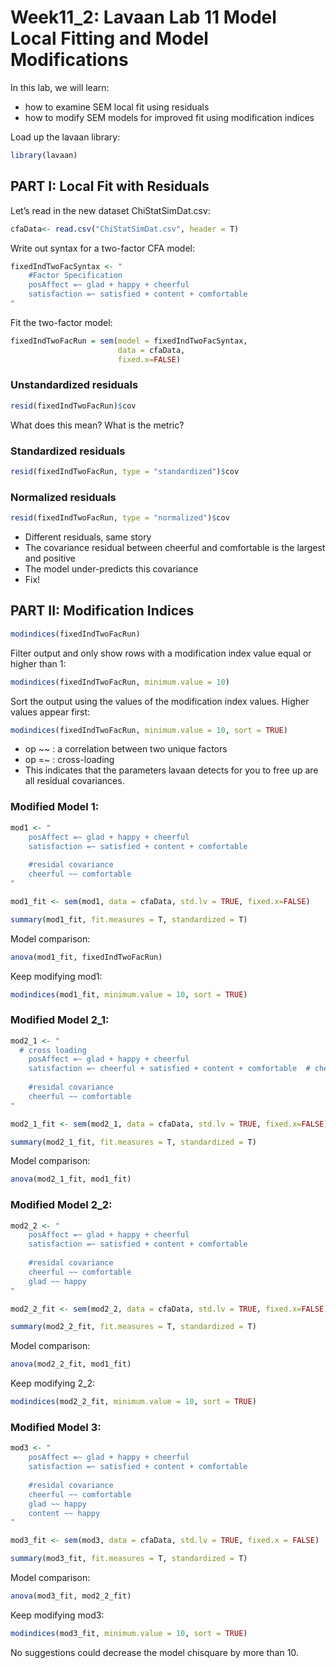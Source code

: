 # Week11_2: Lavaan Lab 11 Model Local Fitting and Model Modifications


In this lab, we will learn: 

+ how to examine SEM local fit using residuals 
+ how to modify SEM models for improved fit using modification indices

Load up the lavaan library:

```r
library(lavaan)
```

<!------------------------------>
## PART I: Local Fit with Residuals
<!------------------------------>

Let's read in the new dataset ChiStatSimDat.csv: 

```r
cfaData<- read.csv("ChiStatSimDat.csv", header = T)
```

Write out syntax for a two-factor CFA model: 

```r
fixedIndTwoFacSyntax <- "
	#Factor Specification	
	posAffect =~ glad + happy + cheerful 
	satisfaction =~ satisfied + content + comfortable
"
```

Fit the two-factor model:

```r
fixedIndTwoFacRun = sem(model = fixedIndTwoFacSyntax, 
                        data = cfaData, 
                        fixed.x=FALSE)
```

### Unstandardized residuals

```r
resid(fixedIndTwoFacRun)$cov
```

What does this mean? What is the metric?

### Standardized residuals

```r
resid(fixedIndTwoFacRun, type = "standardized")$cov
```

### Normalized residuals

```r
resid(fixedIndTwoFacRun, type = "normalized")$cov
```

+ Different residuals, same story
+ The covariance residual between cheerful and comfortable is the largest and positive
+ The model under-predicts this covariance
+ Fix!


<!------------------------------>
## PART II: Modification Indices
<!------------------------------>

```r
modindices(fixedIndTwoFacRun)
```

Filter output and only show rows with a modification index value equal or higher than 1:

```r
modindices(fixedIndTwoFacRun, minimum.value = 10)
```

Sort the output using the values of the modification index values. Higher values appear first: 
```r
modindices(fixedIndTwoFacRun, minimum.value = 10, sort = TRUE)
```

+ op ~~ : a correlation between two unique factors 
+ op =~ : cross-loading
+ This indicates that the parameters lavaan detects for you to free up are all residual covariances.

### Modified Model 1:

```r
mod1 <- "
	posAffect =~ glad + happy + cheerful 
	satisfaction =~ satisfied + content + comfortable  
	
	#residal covariance
	cheerful ~~ comfortable
"
```

```r
mod1_fit <- sem(mod1, data = cfaData, std.lv = TRUE, fixed.x=FALSE)

summary(mod1_fit, fit.measures = T, standardized = T)
```

Model comparison: 

```r
anova(mod1_fit, fixedIndTwoFacRun)
```

Keep modifying mod1:

```r
modindices(mod1_fit, minimum.value = 10, sort = TRUE)
```


### Modified Model 2_1:

```r
mod2_1 <- "
  # cross loading
	posAffect =~ glad + happy + cheerful 
	satisfaction =~ cheerful + satisfied + content + comfortable  # cheerful also loads on satisfaction
	
	#residal covariance
	cheerful ~~ comfortable
"
```

```r
mod2_1_fit <- sem(mod2_1, data = cfaData, std.lv = TRUE, fixed.x=FALSE)

summary(mod2_1_fit, fit.measures = T, standardized = T)
```

Model comparison: 

```r
anova(mod2_1_fit, mod1_fit)
```


### Modified Model 2_2:

```r
mod2_2 <- "
	posAffect =~ glad + happy + cheerful 
	satisfaction =~ satisfied + content + comfortable 
	
	#residal covariance
	cheerful ~~ comfortable
	glad ~~ happy
"
```

```r
mod2_2_fit <- sem(mod2_2, data = cfaData, std.lv = TRUE, fixed.x=FALSE)

summary(mod2_2_fit, fit.measures = T, standardized = T)
```

Model comparison: 

```r
anova(mod2_2_fit, mod1_fit)
```

Keep modifying 2_2:

```r
modindices(mod2_2_fit, minimum.value = 10, sort = TRUE)
```



### Modified Model 3:

```r
mod3 <- "
	posAffect =~ glad + happy + cheerful 
	satisfaction =~ satisfied + content + comfortable 
	
	#residal covariance
	cheerful ~~ comfortable
	glad ~~ happy
	content ~~ happy
"
```

```r
mod3_fit <- sem(mod3, data = cfaData, std.lv = TRUE, fixed.x = FALSE)

summary(mod3_fit, fit.measures = T, standardized = T)
```

Model comparison: 

```r
anova(mod3_fit, mod2_2_fit)
```

Keep modifying mod3:

```r
modindices(mod3_fit, minimum.value = 10, sort = TRUE)
```

No suggestions could decrease the model chisquare by more than 10. 